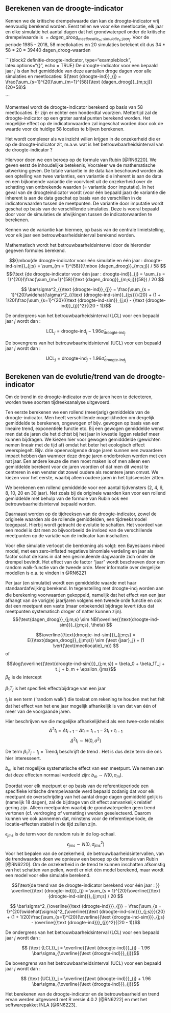 ## Berekenen van de droogte-indicator {#h3-3:indicator}

Kennen we de kritische drempelwaarde dan kan de droogte-indicator vrij eenvoudig berekend worden.
Eerst tellen we voor elke meetlocatie, elk jaar en elke simulatie het aantal dagen dat het grondwaterpeil onder de kritische drempelwaarde is $=dagen\_droog_{meetlocatie_m; simulatie_s; jaar_j}$. 
Voor de periode 1985 - 2018, 58 meetlokaties en 20 simulaties betekent dit dus 34 * 58 * 20 = 39440 ${\text {dagen\_droog}}$-waarden

```{block2 definitie-droogte-indicator, type="exampleblock", latex.options="{}", echo = TRUE}
De droogte-indicator voor een bepaald jaar $j$ is dan het gemiddelde van deze aantallen droge dagen voor alle simulaties en meetlocaties: ${\text {droogte-ind}}_{j} = \frac{\sum_{s=1}^{20}\sum_{m=1}^{58}{\text {dagen_droog}}_{m;s;j}}{20*58}$

```

Momenteel wordt de droogte-indicator berekend op basis van 58 meetlocaties. 
Er zijn er echter een honderdtal voorzien.
Mettertijd zal de droogte-indicator op een groter aantal punten berekend worden. 
Het mogelijke effect op de indicatorwaarden zal ingeschat worden door ook de waarde voor de huidige 58 locaties te blijven berekenen.

Het wordt complexer als we inzicht willen krijgen in de onzekerheid die er op de droogte-indicator zit, m.a.w. wat is het betrouwbaarheidsinterval van de droogte-indicator ? 

Hiervoor doen we een beroep op de formule van Rubin [@RN6220].
We geven eerst de inhoudelijke betekenis, Vooraleer we de mathematische uitwerking geven.
De totale variantie in de data kan beschouwd worden als een optelling van twee varianties, een variantie die inherent is aan de data en een bijkomende variantie die voorvloeit uit de onzekerheid over de schatting van ontbrekende waarden (= variantie door imputatie).
In het geval van de droogteindicator wordt (voor één bepaald jaar) de variantie die inherent is aan de data geschat op basis van de verschillen in de indicatorwaarden tussen de meetpunten.
De variantie door imputatie wordt geschat op basis van de verschillende simulaties. 
Deze is vooral bepaald door voor de simulaties de afwijkingen tussen de indicatorwaarden te berekenen.

Kennen we de variantie kan hiermee, op basis van de centrale limietstelling, voor elk jaar een betrouwbaarheidsinterval berekend worden.

Mathematisch wordt het betrouwbaarheidsinterval door de hieronder gegeven formules berekend. 

$${\mbox{de droogte-indicator voor één simulatie en één jaar : droogte-ind-sim}}_{j;s} =  \sum_{m = 1}^{58}({\mbox {dagen_droog}}_{m;s;j}) / 58 $$
$${\text {de droogte-indicator voor één jaar : droogte-ind}}_{j} =  \sum_{s = 1}^{20}(\frac{\sum_{m=1}^{58}{\text {dagen_droog}}_{m;s;j}}{58}) / 20 $$

$$ \bar\sigma^2_{{\text {droogte-ind}}_{j}} = \frac{\sum_{s = 1}^{20}\widehat{\sigma}^2_{{\text {droogte-ind-sim}}_{j;s}}}{20} + (1 + 1/20)\frac{\sum_{s=1}^{20}({\text {droogte-ind-sim}}_{j;s} - {\text {droogte-ind}}_{j})^2}{(20 - 1)}$$

De ondergrens van het betrouwbaarheidsinterval (LCL) voor een bepaald jaar $j$ wordt dan :

$$ {\text {LCL}}_j = {\text{droogte-ind}}_{j} - 1.96  \bar\sigma_{{\text {droogte-ind}}_{j}}$$

De bovengrens van het betrouwbaarheidsinterval (UCL) voor een bepaald jaar $j$ wordt dan :

$$ {\text {UCL}}_j = {\text{droogte-ind}}_{j} + 1.96  \bar\sigma_{{\text{droogte-ind}}_{j}}$$


## Berekenen van de evolutie/trend van de droogte-indicator {#h3-4:trend}

Om de trend in de droogte-indicator over de jaren heen te detecteren, worden twee soorten tijdreeksanalyse uitgevoerd. 

Ten eerste berekenen we een rollend (meerjarig) gemiddelde van de droogte-indicator.
Men heeft verschillende mogelijkheden om dergelijk gemiddelde te berekenen, ongewogen of bijv. gewogen op basis van een lineaire trend, exponentiële functie etc.
Bij een gewogen gemiddelde wenst men dat de jaren die het dichtst bij het jaar in kwestie liggen relatief meer kunnen bijdragen.
We kiezen hier voor gewogen gemidddelde (gewichten nemen lineair met de tijd af) omdat het beter het ecologisch effect weerspiegelt. 
Bijv. drie opeenvolgende droge jaren kunnen een zwaardere impact hebben dan wanneer deze droge jaren onderbroken werden met een nat jaar. 
Een andere keuze die men moet maken is of men alleen een gemiddelde berekent voor de jaren voordien of dat men dit wenst te centreren in een venster dat zowel oudere als recentere jaren omvat.
We kiezen voor het eerste, waarbij alleen oudere jaren in het tijdsvenster zitten.

We berekenen een rollend gemiddelde voor een aantal tijdvensters (2, 4, 6, 8, 10, 20 en 30 jaar). 
Net zoals bij de originele waarden kan voor een rollend gemiddelde met behulp van de formule van Rubin ook een betrouwbaarheidsinterval bepaald worden. 

Daarnaast worden op de tijdreeksen van de droogte-indicator, zowel de originele waarden als de rollende gemiddelden, een tijdreeksmodel toegepast. 
Hierbij wordt getracht de evolutie te schatten. 
Het voordeel van een model is dat men zo bijvoorbeeld de invloed van de verschillende meetpunten op de variatie van de indicator kan inschatten.

Voor elke simulatie verloopt die berekening als volgt: een Bayesiaans mixed model, met een zero-inflated negatieve binomiale verdeling en jaar als factor schat de kans in dat een gesimuleerde dagwaarde zich onder de drempel bevindt. 
Het effect van de factor “jaar” wordt beschreven door een random walk-functie van de tweede orde. 
Meer informatie over dergelijke modellen is o.a. te vinden in @RN6221

Per jaar (en simulatie) wordt een gemiddelde waarde met haar standaardafwijking berekend. 
In tegenstelling met ${\text {droogte-ind}}_{j}$ worden aan die berekening voorwaarden gekoppeld, namelijk dat het effect van een jaar afhangt van de vorig(e) jaar/jaren volgens een tweede orde functie en ook dat een meetpunt een vaste (maar onbekende) bijdrage levert (dus dat meetpunten systematisch droger of natter kunnen zijn).
$${\text{dagen_droog}}_{j;m;s} \sim NB(\overline{{\text{droogte-ind-sim}}}_{j;m;s}, \theta)  $$

$$\overline{{\text{droogte-ind-sim}}}_{j;m;s} = E({\text{dagen_droog}}_{j;m;s}) \sim {\text {jaar}_j} + (1 \vert{\text{meetlocatie}_m})  $$
of 

$$\log(\overline{{\text{droogte-ind-sim}}}_{j;m;s}) = \beta_0 + \beta_1T_j + t_j + b_m + \epsilon_{jms}$$
$\beta_0$ is de intercept

$\beta_1T_j$ is het specifiek effect/bijdrage van een jaar

$t_j$ is een term ('random walk') die toelaat om rekening te houden met het feit dat het effect van het ene jaar mogelijk afhankelijk is van dat van één of meer van de voorgaande jaren.

Hier beschrijven we die mogelijke afhankelijkheid als een twee-orde relatie:
$$ \Delta^2 t_i = \Delta t_{i+1} - \Delta t_i = t_{i+1} - 2t_i + t_{i-1}$$
$$ \Delta^2 t_i \sim  N(0,\sigma^2)$$

De term  $\beta_1T_j + t_j =  \text{Trend}_j$ beschrijft de trend .
Het is dus deze term die ons hier interesseert.

$b_m$ is het mogelijke systematische effect van een meetpunt. 
We nemen aan dat deze effecten normaal verdeeld zijn: $b_m \sim N(0, \sigma _m)$.

Doordat voor elk meetpunt er op basis van de referentieperiode een specifieke kritische drempelwaarde werd bepaald zodanig dat voor elk meetpunt de overschrijding van het aantal droge dagen gemiddeld gelijk is (namelijk 18 dagen), zal de bijdrage van dit effect aanvankelijk relatief gering zijn.
Alleen meetpunten waarbij de grondwaterpeilen geen trend vertonen (cf. verdroging of vernatting) werden geselecteerd.
Daarom kunnen we ook aannemen dat, minstens voor de referentieperiode, de locatie-effecten stabiel in de tijd zullen zijn.

$\epsilon_{jms}$ is de term voor de random ruis in de log-schaal.
$$\epsilon_{jms} \sim N(0,\sigma_{jms}^2) $$
Voor het bepalen van de onzekerheid, de betrouwbaarheidsintervallen, van de trendwaarden doen we opnieuw een beroep op de formule van Rubin [@RN6220].
Om de onzekerheid in de trend te kunnen inschatten afkomstig van het schatten van peilen, wordt er niet één model berekend, maar wordt een model voor elke simulatie berekend.

$${\text{de trend van de droogte-indicator berekend voor één jaar : }} \overline{{\text {droogte-ind}}}_{j} =  \sum_{s = 1}^{20}(\overline{{\text {droogte-ind-sim}}}_{j;m;s} / 20 $$



$$ \bar\sigma^2_{\overline{{\text {droogte-ind}}}_{j}} = \frac{\sum_{s = 1}^{20}\widehat{\sigma}^2_{\overline{{\text {droogte-ind-sim}}}_{j;s}}}{20} + (1 + 1/20)\frac{\sum_{s=1}^{20}(\overline{{\text {droogte-ind-sim}}}_{j;s} - \overline{{\text {droogte-ind}}}_{j})^2}{(20 - 1)}$$

De ondergrens van het betrouwbaarheidsinterval (LCL) voor een bepaald jaar $j$ wordt dan :

$$ {\text {LCL}}_j = \overline{{\text {droogte-ind}}}_{j} - 1.96 \bar\sigma_{\overline{{\text {droogte-ind}}}_{j}}$$

De bovengrens van het betrouwbaarheidsinterval (UCL) voor een bepaald jaar $j$ wordt dan :

$$ {\text {UCL}}_j = \overline{{\text {droogte-ind}}}_{j} + 1.96 \bar\sigma_{\overline{{\text {droogte-ind}}}_{j}}$$


Het berekenen van de droogte-indicator en de betrouwbaarheid en trend ervan werden uitgevoerd met R versie 4.0.2 [@RN6222] en met het softwarepakket INLA [@RN6223].

